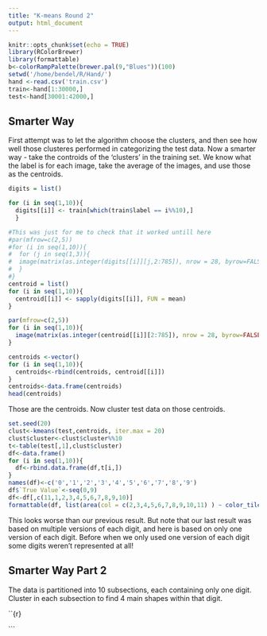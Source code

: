 ```yaml
---
title: "K-means Round 2"
output: html_document
---
```


```r
knitr::opts_chunk$set(echo = TRUE)
library(RColorBrewer)
library(formattable)
b<-colorRampPalette(brewer.pal(9,"Blues"))(100)
setwd('/home/bendel/R/Hand/')
hand <-read.csv('train.csv')
train<-hand[1:30000,]
test<-hand[30001:42000,]
```

## Smarter Way

First attempt was to let the algorithm choose the clusters, and then see how well those clusteres performed in categorizing the test data. Now a smarter way - take the controids of the 'clusters' in the training set. We know what the label is for each image, take the average of the images, and use those as the centroids. 
```r
digits = list()

for (i in seq(1,10)){
  digits[[i]] <- train[which(train$label == i%%10),]
  }

#This was just for me to check that it worked untill here
#par(mfrow=c(2,5))
#for (i in seq(1,10)){
#  for (j in seq(1,3)){
#  image(matrix(as.integer(digits[[i]][j,2:785]), nrow = 28, byrow=FALSE)[,c(seq(28,1))], xlab = #paste('Cluster number', i, sep = ' '), col = b, axes = FALSE)
#  }
#}
centroid = list()
for (i in seq(1,10)){
  centroid[[i]] <- sapply(digits[[i]], FUN = mean)
}

par(mfrow=c(2,5))
for (i in seq(1,10)){
  image(matrix(as.integer(centroid[[i]][2:785]), nrow = 28, byrow=FALSE)[,c(seq(28,1))], xlab = paste('Centroid number', i, sep = ' '), col = b, axes = FALSE)
}

centroids <-vector()
for (i in seq(1,10)){
  centroids<-rbind(centroids, centroid[[i]])
}
centroids<-data.frame(centroids)
head(centroids)
```

Those are the centroids. Now cluster test data on those centroids.

```r
set.seed(20)
clust<-kmeans(test,centroids, iter.max = 20)
clust$cluster<-clust$cluster%%10
t<-table(test[,1],clust$cluster)
df<-data.frame()
for (i in seq(1,10)){
  df<-rbind.data.frame(df,t[i,])
}
names(df)<-c('0','1','2','3','4','5','6','7','8','9')
df$`True Value`<-seq(0,9)
df<-df[,c(11,1,2,3,4,5,6,7,8,9,10)]
formattable(df, list(area(col = c(2,3,4,5,6,7,8,9,10,11) ) ~ color_tile("white", "blue")))
```

This looks worse than our previous result. But note that our last result was based on multiple versions of each digit, and here is based on only one version of each digit. Before when we only used one version of each digit some digits weren't represented at all!

## Smarter Way Part 2

The data is partitioned into 10 subsections, each containing only one digit. Cluster in each subsection to find 4 main shapes within that digit.

``{r}

```